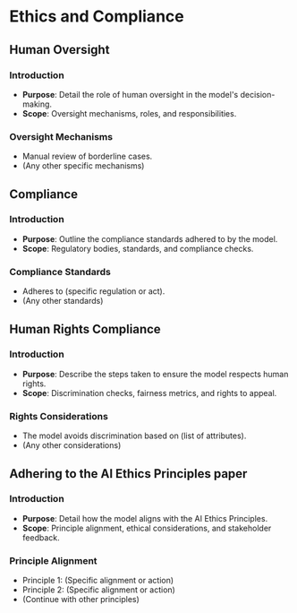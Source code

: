 # Ethics and Compliance 

## Human Oversight

### Introduction
* **Purpose**: Detail the role of human oversight in the model's decision-making.
* **Scope**: Oversight mechanisms, roles, and responsibilities.

### Oversight Mechanisms
* Manual review of borderline cases.
* (Any other specific mechanisms)

## Compliance

### Introduction
* **Purpose**: Outline the compliance standards adhered to by the model.
* **Scope**: Regulatory bodies, standards, and compliance checks.

### Compliance Standards
* Adheres to (specific regulation or act).
* (Any other standards)

## Human Rights Compliance

### Introduction
* **Purpose**: Describe the steps taken to ensure the model respects human rights.
* **Scope**: Discrimination checks, fairness metrics, and rights to appeal.

### Rights Considerations
* The model avoids discrimination based on (list of attributes).
* (Any other considerations)

## Adhering to the AI Ethics Principles paper

### Introduction
* **Purpose**: Detail how the model aligns with the AI Ethics Principles.
* **Scope**: Principle alignment, ethical considerations, and stakeholder feedback.

### Principle Alignment
* Principle 1: (Specific alignment or action)
* Principle 2: (Specific alignment or action)
* (Continue with other principles)
